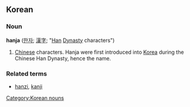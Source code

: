 ==Korean==
{{wikipedia}}
===Noun===
'''hanja''' ([[한자]]; [[漢]][[字]]; "[[Han]] [[Dynasty]] characters")
# [[Chinese]] characters.  Hanja were first introduced into [[Korea]] during the Chinese Han Dynasty, hence the name.
===Related terms===
*[[hanzi]], [[kanji]]

[[Category:Korean nouns]]